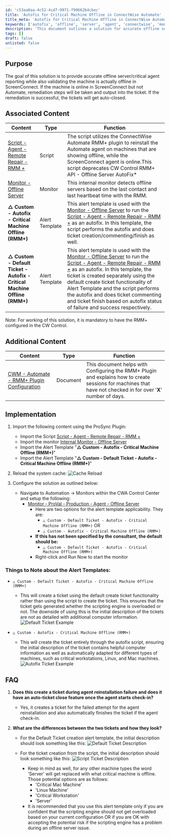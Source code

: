 ```yaml
---
id: 'c53aa0aa-4c52-4cd7-9971-f99662b4cbec'
title: 'Autofix for Critical Machine Offline in ConnectWise Automate'
title_meta: 'Autofix for Critical Machine Offline in ConnectWise Automate'
keywords: ['autofix', 'offline', 'server', 'agent', 'connectwise', 'monitor']
description: 'This document outlines a solution for accurate offline server and critical agent reporting in ConnectWise Automate, including remediation steps when discrepancies between ScreenConnect and Automate are detected. It also details the implementation of associated scripts and monitors, ensuring efficient ticket management and automation.'
tags: []
draft: false
unlisted: false
---
```

## Purpose

The goal of this solution is to provide accurate offline server/critical agent reporting while also validating the machine is actually offline in ScreenConnect. If the machine is online in ScreenConnect but not Automate, remediation steps will be taken and output into the ticket. If the remediation is successful, the tickets will get auto-closed.

## Associated Content

| Content                                                                 | Type     | Function                                                                                                                                                                                                                                                                                       |
|-------------------------------------------------------------------------|----------|------------------------------------------------------------------------------------------------------------------------------------------------------------------------------------------------------------------------------------------------------------------------------------------------|
| [Script - Agent - Remote Repair - RMM +](https://proval.itglue.com/DOC-5078775-12439587) | Script   | The script utilizes the ConnectWise Automate RMM+ plugin to reinstall the Automate agent on machines that are showing offline, while the ScreenConnect agent is online.This script deprecates CW Control RMM+ API - Offline Server AutoFix*                                                                 |
| [Monitor - Offline Server](https://proval.itglue.com/DOC-5078775-8030359)           | Monitor  | This internal monitor detects offline servers based on the last contact and last heartbeat time with the RMM.                                                                                                                                                                                |
| **△ Custom - Autofix - Critical Machine Offline (RMM+)**               | Alert Template | This alert template is used with the [Monitor - Offline Server](https://proval.itglue.com/DOC-5078775-8030359) to run the [Script - Agent - Remote Repair - RMM +](https://proval.itglue.com/DOC-5078775-12439587) as an autofix. In this template, the script performs the autofix and does ticket creation/commenting/finish as well. |
| **△ Custom - Default Ticket - Autofix - Critical Machine Offline (RMM+)** | Alert Template | This alert template is used with the [Monitor - Offline Server](https://proval.itglue.com/DOC-5078775-8030359) to run the [Script - Agent - Remote Repair - RMM +](https://proval.itglue.com/DOC-5078775-12439587) as an autofix. In this template, the ticket is created separately using the default create ticket functionality of Alert Template and the script performs the autofix and does ticket commenting and ticket finish based on autofix status of failure and success respectively. |

Note: For working of this solution, it is mandatory to have the RMM+ configured in the CW Control.

## Additional Content

| Content                                                                 | Type      | Function                                                                                                                                                                                                                                           |
|-------------------------------------------------------------------------|-----------|----------------------------------------------------------------------------------------------------------------------------------------------------------------------------------------------------------------------------------------------------|
| [CWM - Automate - RMM+ Plugin Configuration](https://proval.itglue.com/DOC-5078775-9770217) | Document  | This document helps with Configuring the RMM+ Plugin and explains how to create sessions for machines that have not checked in for over '**X**' number of days.                                                                                                                                 |

## Implementation

1. Import the following content using the ProSync Plugin:
   - Import the Script [Script - Agent - Remote Repair - RMM +](https://proval.itglue.com/DOC-5078775-12439587)
   - Import the monitor [Internal Monitor - Offline Server](https://proval.itglue.com/DOC-5078775-8030359)
   - Import the Alert Template "**△ Custom - Autofix - Critical Machine Offline (RMM+)**"
   - Import the Alert Template "**△ Custom - Default Ticket - Autofix - Critical Machine Offline (RMM+)**"

2. Reload the system cache:
   ![Cache Reload](../../../static/img/CWM---Automate---ScreenConnect-RMM+---Offline-Server-AutoFix-Solution/image_1.png)

3. Configure the solution as outlined below:
   - Navigate to Automation -> Monitors within the CWA Control Center and setup the following:
     - [Monitor - ProVal - Production - Agent - Offline Server](https://proval.itglue.com/DOC-5078775-8030359)
       - Here are two options for the alert template applicability. They are:
         - `△ Custom - Default Ticket - Autofix - Critical Machine Offline (RMM+)` OR
         - `△ Custom - Autofix - Critical Machine Offline (RMM+)`
       - **If this has not been specified by the consultant, the default should be:**
         - `△ Custom - Default Ticket - Autofix - Critical Machine Offline (RMM+)`
       - Right-click and Run Now to start the monitor

### Things to Note about the Alert Templates:

- `△ Custom - Default Ticket - Autofix - Critical Machine Offline (RMM+)`
  - This will create a ticket using the default create ticket functionality rather than using the script to create the ticket. This ensures that the ticket gets generated whether the scripting engine is overloaded or not. The downside of using this is the initial description of the tickets are not as detailed with additional computer information.
  ![Default Ticket Example](../../../static/img/CWM---Automate---ScreenConnect-RMM+---Offline-Server-AutoFix-Solution/image_2.png)

- `△ Custom - Autofix - Critical Machine Offline (RMM+)`
  - This will create the ticket entirely through the autofix script, ensuring the initial description of the ticket contains helpful computer information as well as automatically adapted for different types of machines, such as critical workstations, Linux, and Mac machines.
  ![Autofix Ticket Example](../../../static/img/CWM---Automate---ScreenConnect-RMM+---Offline-Server-AutoFix-Solution/image_3.png)

## FAQ

1. **Does this create a ticket during agent reinstallation failure and does it have an auto-ticket close feature once the agent starts check-in?**
   - Yes, it creates a ticket for the failed attempt for the agent reinstallation and also automatically finishes the ticket if the agent check-in.

2. **What are the differences between the two tickets and how they look?**
   - For the Default Ticket creation alert template, the initial description should look something like this:
     ![Default Ticket Description](../../../static/img/CWM---Automate---ScreenConnect-RMM+---Offline-Server-AutoFix-Solution/image_4.png)

   - For the ticket creation from the script, the initial description should look something like this:
     ![Script Ticket Description](../../../static/img/CWM---Automate---ScreenConnect-RMM+---Offline-Server-AutoFix-Solution/image_5.png)
     - Keep in mind as well, for any other machine types the word 'Server' will get replaced with what critical machine is offline. Those potential options are as follows:
       - 'Critical Mac Machine'
       - 'Linux Machine'
       - 'Critical Workstation'
       - 'Server'
     - It is recommended that you use this alert template only if you are confident that the scripting engine should not get overloaded based on your current configuration OR if you are OK with accepting the potential risk if the scripting engine has a problem during an offline server issue.












